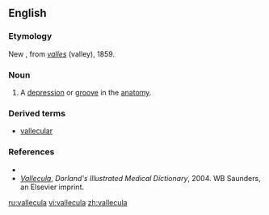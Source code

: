 ==English==

===Etymology===
New {{L.}}, from ''[[valles]]'' (valley), 1859.

===Noun===
{{en-noun}}

# {{medical}} A [[depression]] or [[groove]] in the [[anatomy]].

===Derived terms===
* [[vallecular]]

===References===
*{{R:Webster NCD 1974}}
*''[http://www.mercksource.com/pp/us/cns/cns_hl_dorlands.jspzQzpgzEzzSzppdocszSzuszSzcommonzSzdorlandszSzdorlandzSzdmd_v_02zPzhtm#12843645 Vallecula]'', ''Dorland's Illustrated Medical Dictionary'', 2004. WB Saunders, an Elsevier imprint.

[[ru:vallecula]]
[[vi:vallecula]]
[[zh:vallecula]]